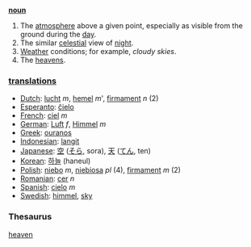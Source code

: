 '''[[noun]]'''

# The [[atmosphere]] above a given point, especially as visible from the ground during the [[day]].
# The similar [[celestial]] view of [[night]].
# [[Weather]] conditions; for example, ''cloudy skies''.
# The [[heavens]].

=== [[translation]]s ===

*[[Dutch]]: [[lucht]] ''m'', [[hemel]] ''m''', [[firmament]] ''n'' (2)
*[[Esperanto]]: [[ĉielo]]
*[[French]]: [[ciel]] ''m''
*[[German]]: [[Luft]] ''f'', [[Himmel]] ''m''
*[[Greek]]: [[ouranos]]
*[[Indonesian]]: [[langit]]
*[[Japanese]]: [[空]] ([[そら]], sora), [[天]] ([[てん]], ten)
*[[Korean]]: [[하늘]] (haneul)
*[[Polish]]: [[niebo]] ''m'', [[niebiosa]] ''pl'' (4), [[firmament]] ''m'' (2)
*[[Romanian]]: [[cer]] ''n''
*[[Spanish]]: [[cielo]] ''m''
*[[Swedish]]: [[himmel]], [[sky]]

=== Thesaurus ===
[[heaven]]